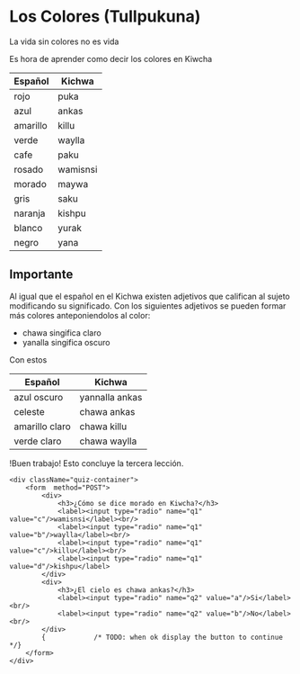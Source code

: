 # Los Colores (Tullpukuna)
 
La vida sin colores no es vida

Es hora de aprender como decir los colores en Kiwcha

  <table className="table">
    <thead className="thead-dark">
      <tr>
        <th>Español</th>
        <th>Kichwa</th>
      </tr>
    </thead>
    <tbody>
      <tr>
        <td className="red">rojo</td>
        <td className="red">puka</td>
      </tr>
      <tr>
        <td className="blue">azul</td>
        <td className="blue">ankas</td>
      </tr>
      <tr>
        <td className="yellow">amarillo</td>
        <td className="yellow">killu</td>
      </tr>
      <tr>
        <td className="green">verde</td>
        <td className="green">waylla</td>
      </tr>
      <tr>
        <td className="brown">cafe</td>
        <td className="brown">paku</td>
      </tr>
      <tr>
        <td className="pink">rosado</td>
        <td className="pink">wamisnsi</td>
      </tr>
      <tr>
        <td className="purple">morado</td>
        <td className="purple">maywa</td>
      </tr>
      <tr>
        <td className="gray">gris</td>
        <td className="gray">saku</td>
      </tr>
      <tr>
        <td className="orange">naranja</td>
        <td className="orange">kishpu</td>
      </tr>
      <tr>
        <td className="white">blanco</td>
        <td className="white">yurak</td>
      </tr>
      <tr>
        <td className="black">negro</td>
        <td className="black">yana</td>
      </tr>
    </tbody>
  </table>




## Importante
Al igual que el español en el Kichwa existen adjetivos que califican al sujeto modificando su significado.
Con los siguientes adjetivos se pueden formar más colores anteponiendolos al color:
- chawa singifica claro
- yanalla singifica oscuro

Con estos 

  <table className="table">
    <thead className="thead-dark">
      <tr>
        <th>Español</th>
        <th>Kichwa</th>
      </tr>
    </thead>
    <tbody>
      <tr>
        <td className="dark-blue">azul oscuro</td>
        <td className="dark-blue">yannalla ankas</td>
      </tr>
      <tr>
        <td className="light-blue">celeste</td>
        <td className="light-blue">chawa ankas</td>
      </tr>
      <tr>
        <td className="light-yellow">amarillo claro</td>
        <td className="light-yellow">chawa killu</td>
      </tr>
      <tr>
        <td className="light-green">verde claro</td>
        <td className="light-green">chawa waylla</td>
      </tr>
    </tbody>
  </table>

!Buen trabajo! Esto concluye la tercera lección.

    <div className="quiz-container">
        <form  method="POST">
            <div>
                <h3>¿Cómo se dice morado en Kiwcha?</h3>
                <label><input type="radio" name="q1" value="c"/>wamisnsi</label><br/>
                <label><input type="radio" name="q1" value="b"/>waylla</label><br/>
                <label><input type="radio" name="q1" value="c"/>killu</label><br/>
                <label><input type="radio" name="q1" value="d"/>kishpu</label>
            </div>
            <div>
                <h3>¿El cielo es chawa ankas?</h3>
                <label><input type="radio" name="q2" value="a"/>Si</label><br/>
                <label><input type="radio" name="q2" value="b"/>No</label><br/>
            </div>
            {            /* TODO: when ok display the button to continue */}
        </form>
    </div>
    

